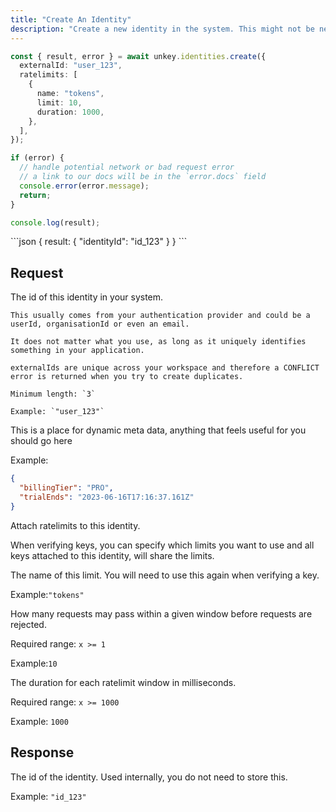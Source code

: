```yaml
---
title: "Create An Identity"
description: "Create a new identity in the system. This might not be necessary as newly created keys automatically create an identity if required."
---
```


<RequestExample>

```ts
const { result, error } = await unkey.identities.create({
  externalId: "user_123",
  ratelimits: [
    {
      name: "tokens",
      limit: 10,
      duration: 1000,
    },
  ],
});

if (error) {
  // handle potential network or bad request error
  // a link to our docs will be in the `error.docs` field
  console.error(error.message);
  return;
}

console.log(result);
```

</RequestExample>

<ResponseExample>
```json
{
  result: {
    "identityId": "id_123"
  }
}
```
</ResponseExample>


## Request

<ParamField body="externalId" type="string" required>
    The id of this identity in your system.

    This usually comes from your authentication provider and could be a userId, organisationId or even an email.

    It does not matter what you use, as long as it uniquely identifies something in your application.

    externalIds are unique across your workspace and therefore a CONFLICT error is returned when you try to create duplicates.

    Minimum length: `3`

    Example: `"user_123"`
</ParamField>

<ParamField body="meta" type="object" >
This is a place for dynamic meta data, anything that feels useful for you should go here

Example:

```json
{
  "billingTier": "PRO",
  "trialEnds": "2023-06-16T17:16:37.161Z"
}
```
</ParamField>
<ParamField body="ratelimits" type="object[]" >
  Attach ratelimits to this identity.

  When verifying keys, you can specify which limits you want to use and all keys attached to this identity, will share the limits.

  <Expandable title="properties">
  <ParamField body="name" type="string" required>
  The name of this limit. You will need to use this again when verifying a key.

  Example:`"tokens"`
  </ParamField>

<ParamField body="limit" type="int" required>
  How many requests may pass within a given window before requests are rejected.

   Required range: `x >= 1`

   Example:`10`

</ParamField>

<ParamField body="duration" type="int" required>
  The duration for each ratelimit window in milliseconds.

  Required range: `x >= 1000`

  Example: `1000`
</ParamField>
</Expandable>
</ParamField>
## Response

<ResponseField name="identityId" type="string" required>
  The id of the identity. Used internally, you do not need to store this.


  Example: `"id_123"`

</ResponseField>
